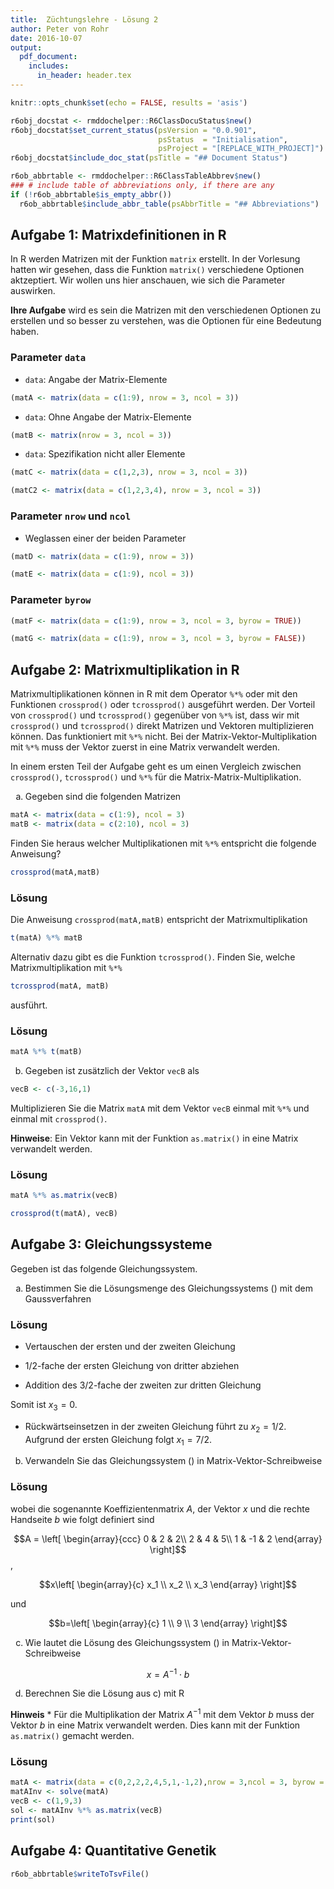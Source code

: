 ```yaml
---
title:  Züchtungslehre - Lösung 2
author: Peter von Rohr
date: 2016-10-07
output: 
  pdf_document:
    includes:
      in_header: header.tex
---
```


```r
knitr::opts_chunk$set(echo = FALSE, results = 'asis')
```

```r
r6obj_docstat <- rmddochelper::R6ClassDocuStatus$new()
r6obj_docstat$set_current_status(psVersion = "0.0.901",
                                 psStatus  = "Initialisation",
                                 psProject = "[REPLACE_WITH_PROJECT]")
r6obj_docstat$include_doc_stat(psTitle = "## Document Status")
```


```r
r6ob_abbrtable <- rmddochelper::R6ClassTableAbbrev$new()
### # include table of abbreviations only, if there are any
if (!r6ob_abbrtable$is_empty_abbr())
  r6ob_abbrtable$include_abbr_table(psAbbrTitle = "## Abbreviations")
```

## Aufgabe 1: Matrixdefinitionen in R
In R werden Matrizen mit der Funktion `matrix` erstellt. In der Vorlesung hatten wir gesehen, dass die Funktion `matrix()` verschiedene Optionen aktzeptiert. Wir wollen uns hier anschauen, wie sich die Parameter auswirken.  

__Ihre Aufgabe__ wird es sein die Matrizen mit den verschiedenen Optionen zu erstellen und so besser zu verstehen, was die Optionen für eine Bedeutung haben.

### Parameter `data`
* `data`: Angabe der Matrix-Elemente
```r
(matA <- matrix(data = c(1:9), nrow = 3, ncol = 3))
```

* `data`: Ohne Angabe der Matrix-Elemente
```r
(matB <- matrix(nrow = 3, ncol = 3))
```

* `data`: Spezifikation nicht aller Elemente
```r
(matC <- matrix(data = c(1,2,3), nrow = 3, ncol = 3))
```

```r
(matC2 <- matrix(data = c(1,2,3,4), nrow = 3, ncol = 3))
```

### Parameter `nrow` und `ncol`
* Weglassen einer der beiden Parameter

```r
(matD <- matrix(data = c(1:9), nrow = 3))
```

```r
(matE <- matrix(data = c(1:9), ncol = 3))
```

### Parameter `byrow`
```r
(matF <- matrix(data = c(1:9), nrow = 3, ncol = 3, byrow = TRUE))
```

```r
(matG <- matrix(data = c(1:9), nrow = 3, ncol = 3, byrow = FALSE))
```


## Aufgabe 2: Matrixmultiplikation in R
Matrixmultiplikationen können in R mit dem Operator `%*%` oder mit den Funktionen `crossprod()` oder `tcrossprod()` ausgeführt werden. Der Vorteil von `crossprod()` und `tcrossprod()` gegenüber von `%*%` ist, dass wir mit `crossprod()` und `tcrossprod()` direkt Matrizen und Vektoren multiplizieren können. Das funktioniert mit `%*%` nicht. Bei der Matrix-Vektor-Multiplikation mit `%*%` muss der Vektor zuerst in eine Matrix verwandelt werden. 

In einem ersten Teil der Aufgabe geht es um einen Vergleich zwischen `crossprod()`, `tcrossprod()` und `%*%` für die Matrix-Matrix-Multiplikation. 

a) Gegeben sind die folgenden Matrizen

```r
matA <- matrix(data = c(1:9), ncol = 3)
matB <- matrix(data = c(2:10), ncol = 3)
```

Finden Sie heraus welcher Multiplikationen mit `%*%` entspricht die folgende Anweisung?

```r
crossprod(matA,matB)
```

### Lösung
Die Anweisung `crossprod(matA,matB)` entspricht der Matrixmultiplikation

```r
t(matA) %*% matB
```

Alternativ dazu gibt es die Funktion `tcrossprod()`. Finden Sie, welche Matrixmultiplikation mit `%*%`

```r
tcrossprod(matA, matB)
```

ausführt.

### Lösung
```r
matA %*% t(matB)
```


b) Gegeben ist zusätzlich der Vektor `vecB` als

```r
vecB <- c(-3,16,1)
```

Multiplizieren Sie die Matrix `matA` mit dem Vektor `vecB` einmal mit `%*%` und einmal mit `crossprod()`.

__Hinweise__: Ein Vektor kann mit der Funktion `as.matrix()` in eine Matrix verwandelt werden.

### Lösung
```r
matA %*% as.matrix(vecB)
```

```r
crossprod(t(matA), vecB)
```


## Aufgabe 3: Gleichungssysteme

Gegeben ist das folgende Gleichungssystem.

\begin{IEEEeqnarray}{rCl}
       2x_2 + 2x_3 &=& 1 \nonumber\\
2x_1 + 4x_2 + 5x_3 &=& 9 \nonumber\\
 x_1 -  x_2 + 2x_3 &=& 3
\label{eq:GlsA1} 
\end{IEEEeqnarray}

a) Bestimmen Sie die Lösungsmenge des Gleichungssystems (\ref{eq:GlsA1}) mit dem Gaussverfahren

### Lösung
* Vertauschen der ersten und der zweiten Gleichung

\begin{IEEEeqnarray*}{rCl}
2x_1 + 4x_2 + 5x_3 &=& 9\\
       2x_2 + 2x_3 &=& 1\\
 x_1 -  x_2 + 2x_3 &=& 3
\end{IEEEeqnarray*}

* $1/2$-fache der ersten Gleichung von dritter abziehen

\begin{IEEEeqnarray*}{rCl}
2x_1 + 4x_2 + 5x_3   &=& 9\\
       2x_2 + 2x_3   &=& 1\\
     - 3x_2 - \frac{1}{2}x_3 &=& -\frac{3}{2}
\end{IEEEeqnarray*}

* Addition des $3/2$-fache der zweiten zur dritten Gleichung

\begin{IEEEeqnarray*}{rCl}
2x_1 + 4x_2 + 5x_3   &=& 9\\
       2x_2 + 2x_3   &=& 1\\
      \frac{5}{2}x_3 &=& 0
\end{IEEEeqnarray*}

Somit ist $x_3 = 0$.

* Rückwärtseinsetzen in der zweiten Gleichung führt zu $x_2 = 1/2$. Aufgrund der ersten Gleichung folgt $x_1 = 7/2$.


b) Verwandeln Sie das Gleichungssystem (\ref{eq:GlsA1}) in Matrix-Vektor-Schreibweise

### Lösung
\begin{IEEEeqnarray*}{rCl}
A \cdot x &=& b
\end{IEEEeqnarray*}

wobei die sogenannte Koeffizientenmatrix $A$, der Vektor $x$ und die rechte Handseite $b$ wie folgt definiert sind

$$A = \left[
\begin{array}{ccc}
0  &  2  &  2\\
2  &  4  &  5\\
1  & -1  &  2
\end{array}
\right]$$,

$$x\left[
\begin{array}{c}
x_1 \\
x_2 \\
x_3
\end{array}
\right]$$

und

$$b=\left[
\begin{array}{c}
1 \\
9 \\
3
\end{array}
\right]$$


c) Wie lautet die Lösung des Gleichungssystem (\ref{eq:GlsA1}) in Matrix-Vektor-Schreibweise

$$x = A^{-1} \cdot b$$

d) Berechnen Sie die Lösung aus c) mit R

__Hinweis__
* Für die Multiplikation der Matrix $A^{-1}$ mit dem Vektor $b$ muss der Vektor $b$ in eine Matrix verwandelt werden. Dies kann mit der Funktion `as.matrix()` gemacht werden.


### Lösung
```r
matA <- matrix(data = c(0,2,2,2,4,5,1,-1,2),nrow = 3,ncol = 3, byrow = TRUE)
matAInv <- solve(matA)
vecB <- c(1,9,3)
sol <- matAInv %*% as.matrix(vecB)
print(sol)
```


## Aufgabe 4: Quantitative Genetik



```r
r6ob_abbrtable$writeToTsvFile()
```
<!-- END of document                 -- 
  -- Below this must not be anything -->
